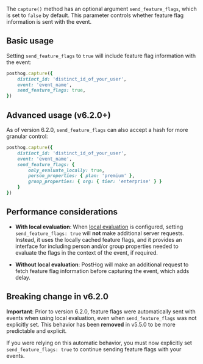 The `capture()` method has an optional argument `send_feature_flags`, which is set to `false` by default. This parameter controls whether feature flag information is sent with the event.

## Basic usage

Setting `send_feature_flags` to `true` will include feature flag information with the event:

```ruby
posthog.capture({
    distinct_id: 'distinct_id_of_your_user',
    event: 'event_name',
    send_feature_flags: true,
})
```

## Advanced usage (v6.2.0+)

As of version 6.2.0, `send_feature_flags` can also accept a hash for more granular control:

```ruby
posthog.capture({
    distinct_id: 'distinct_id_of_your_user',
    event: 'event_name',
    send_feature_flags: {
        only_evaluate_locally: true,
        person_properties: { plan: 'premium' },
        group_properties: { org: { tier: 'enterprise' } }
    }
})
```

## Performance considerations

- **With local evaluation**: When [local evaluation](/docs/feature-flags/local-evaluation) is configured, setting `send_feature_flags: true` will **not** make additional server requests. Instead, it uses the locally cached feature flags, and it provides an interface for including person and/or group properties needed to evaluate the flags in the context of the event, if required.

- **Without local evaluation**: PostHog will make an additional request to fetch feature flag information before capturing the event, which adds delay.

## Breaking change in v6.2.0

**Important**: Prior to version 6.2.0, feature flags were automatically sent with events when using local evaluation, even when `send_feature_flags` was not explicitly set. This behavior has been **removed** in v5.5.0 to be more predictable and explicit.

If you were relying on this automatic behavior, you must now explicitly set `send_feature_flags: true` to continue sending feature flags with your events.